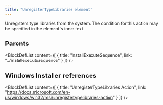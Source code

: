 ```yaml
---
title: "UnregisterTypeLibraries element"
---
```



Unregisters type libraries from the system. The condition for this action may be specified in the element's inner text.


## Parents

<BlockDefList content={[
    {
      title: "InstallExecuteSequence",
      link: "../installexecutesequence"
    }
  ]}
/>

## Windows Installer references

<BlockDefList content={[
    {
      title: "UnregisterTypeLibraries Action",
      link: "https://docs.microsoft.com/en-us/windows/win32/msi/unregistertypelibraries-action"
    }
  ]}
/>
